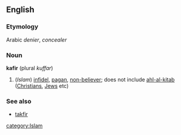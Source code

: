 ==English==
===Etymology===
Arabic ''denier'', ''concealer''
===Noun===
{{wikipedia}}
'''kafir'''  (plural ''kuffar'')
#(''Islam'') [[infidel]], [[pagan]], [[non-believer]]; does not include [[ahl-al-kitab]] ([[Christian]]s, [[Jew]]s etc)
===See also===
*[[takfir]]
[[category:Islam]]